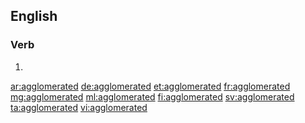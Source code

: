 ==English==

===Verb===
{{head|en|verb form}}

# {{en-past of|agglomerate}}

[[ar:agglomerated]]
[[de:agglomerated]]
[[et:agglomerated]]
[[fr:agglomerated]]
[[mg:agglomerated]]
[[ml:agglomerated]]
[[fi:agglomerated]]
[[sv:agglomerated]]
[[ta:agglomerated]]
[[vi:agglomerated]]
